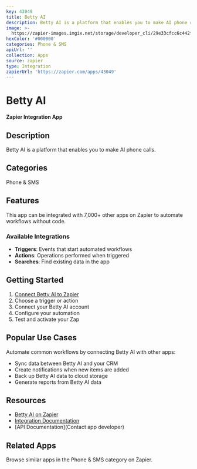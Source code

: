```yaml
---
key: 43049
title: Betty AI
description: Betty AI is a platform that enables you to make AI phone calls.
image: >-
  https://zapier-images.imgix.net/storage/developer_cli/29e33cfcc6c442f5992813592617df58.png?auto=format%2Ccompress&ixlib=python-3.0.0&q=50
hexColor: '#000000'
categories: Phone & SMS
apiUrl: ''
collection: Apps
source: zapier
type: Integration
zapierUrl: 'https://zapier.com/apps/43049'
---
```

# Betty AI

**Zapier Integration App**

## Description

Betty AI is a platform that enables you to make AI phone calls.

## Categories

Phone & SMS

## Features

This app can be integrated with 7,000+ other apps on Zapier to automate workflows without code.

### Available Integrations

- **Triggers**: Events that start automated workflows
- **Actions**: Operations performed when triggered
- **Searches**: Find existing data in the app

## Getting Started

1. [Connect Betty AI to Zapier](https://zapier.com/apps/43049)
2. Choose a trigger or action
3. Connect your Betty AI account
4. Configure your automation
5. Test and activate your Zap

## Popular Use Cases

Automate common workflows by connecting Betty AI with other apps:

- Sync data between Betty AI and your CRM
- Create notifications when new items are added
- Back up Betty AI data to cloud storage
- Generate reports from Betty AI data

## Resources

- [Betty AI on Zapier](https://zapier.com/apps/43049)
- [Integration Documentation](https://zapier.com/apps/43049/integrations)
- [API Documentation](Contact app developer)

## Related Apps

Browse similar apps in the Phone & SMS category on Zapier.

